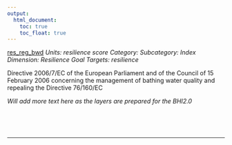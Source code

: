 ```yaml
---
output:
  html_document:
    toc: true
    toc_float: true
---
```


[res_reg_bwd](https://github.com/OHI-Science/bhi/blob/master/baltic/layers/res_reg_bwd_bhi2015.csv)
*Units: resilience score*
*Category:*
*Subcategory:*
*Index Dimension: Resilience*
*Goal Targets: resilience*

Directive 2006/7/EC of the European Parliament and of the Council of 15 February 2006 concerning the management of bathing water quality and repealing the Directive 76/160/EC

*Will add more text here as the layers are prepared for the BHI2.0*

<br>



<br>

--- 
